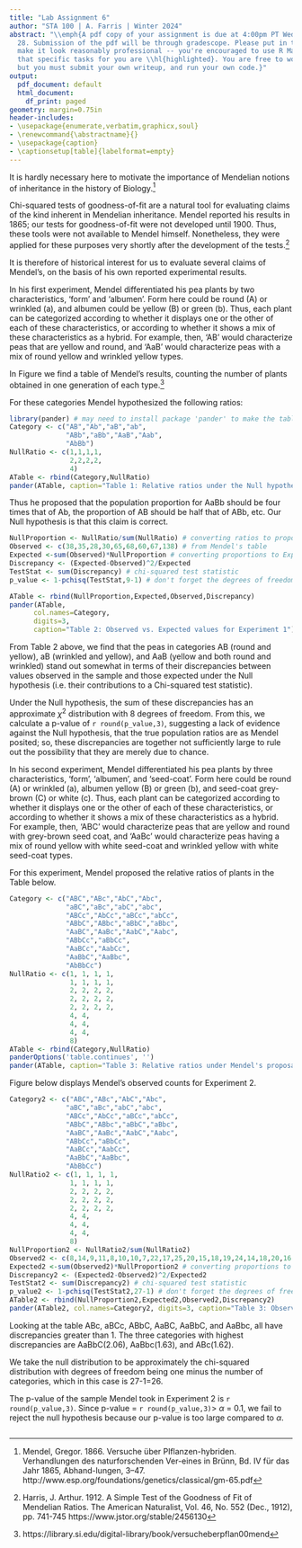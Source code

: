 ```yaml
---
title: "Lab Assignment 6"
author: "STA 100 | A. Farris | Winter 2024"
abstract: "\\emph{A pdf copy of your assignment is due at 4:00pm PT Wednesday, Feb.
  28. Submission of the pdf will be through gradescope. Please put in the effort to
  make it look reasonably professional -- you're encouraged to use R Markdown. Note
  that specific tasks for you are \\hl{highlighted}. You are free to work in groups,
  but you must submit your own writeup, and run your own code.}"
output:
  pdf_document: default
  html_document:
    df_print: paged
geometry: margin=0.75in
header-includes:
- \usepackage{enumerate,verbatim,graphicx,soul}
- \renewcommand{\abstractname}{}
- \usepackage{caption}
- \captionsetup[table]{labelformat=empty}
---
```

\section*{Goodness-of-fit for Mendelian inheritance}

It is hardly necessary here to motivate the importance of Mendelian notions of inheritance in the history of Biology.[^1]

[^1]: Mendel, Gregor. 1866. Versuche über Plflanzen-hybriden.
Verhandlungen des naturforschenden Ver-eines in Brünn,
Bd. IV für das Jahr 1865, Abhand-lungen, 3–47. http://www.esp.org/foundations/genetics/classical/gm-65.pdf

Chi-squared tests of goodness-of-fit are a natural tool for evaluating claims of the kind inherent in Mendelian inheritance. Mendel reported his results in 1865; our tests for goodness-of-fit were not developed until 1900. Thus, these tools were not available to Mendel himself. Nonetheless, they were applied for these purposes very shortly after the development of the tests.[^2]

[^2]: Harris, J. Arthur. 1912. A Simple Test of the Goodness of Fit of Mendelian Ratios.
The American Naturalist, Vol. 46, No. 552 (Dec., 1912), pp. 741-745
https://www.jstor.org/stable/2456130

It is therefore of historical interest for us to evaluate several claims of Mendel's, on the basis of his own reported experimental results.

\subsection*{Experiment 1}


In his first experiment, Mendel differentiated his pea plants by two characteristics, 'form' and 'albumen'. Form here could be round (A) or wrinkled (a), and albumen could be yellow (B) or green (b). Thus, each plant can be categorized according to whether it displays one or the other of each of these characteristics, or according to whether it shows a mix of these characteristics as a hybrid. For example, then, 'AB' would characterize peas that are yellow and round, and 'AaB' would characterize peas with a mix of round yellow and wrinkled yellow types. 

In Figure \ref{fig:expt1} we find a table of Mendel's results, counting the number of plants obtained in one generation of each type.[^3]

\begin{figure}[ht]
\centering
\includegraphics[width=0.5\textwidth]{MendelFigure1.png}
\caption{Mendel's observed counts for Experiment 1}
\label{fig:expt1}
\end{figure}



[^3]: https://library.si.edu/digital-library/book/versucheberpflan00mend


For these categories Mendel hypothesized the following ratios:




```r
library(pander) # may need to install package 'pander' to make the table below
Category <- c("AB","Ab","aB","ab",
              "ABb","aBb","AaB","Aab",
              "AbBb")
NullRatio <- c(1,1,1,1,
               2,2,2,2,
               4)
ATable <- rbind(Category,NullRatio)
pander(ATable, caption="Table 1: Relative ratios under the Null hypothesis")
```

Thus he proposed that the population proportion for AaBb should be four times that of Ab, the proportion of AB should be half that of ABb, etc. Our Null hypothesis is that this claim is correct.


```r
NullProportion <- NullRatio/sum(NullRatio) # converting ratios to proportions
Observed <- c(38,35,28,30,65,68,60,67,138) # from Mendel's table
Expected <-sum(Observed)*NullProportion # converting proportions to Expected counts
Discrepancy <- (Expected-Observed)^2/Expected
TestStat <- sum(Discrepancy) # chi-squared test statistic
p_value <- 1-pchisq(TestStat,9-1) # don't forget the degrees of freedom!
```

\clearpage 


```r
ATable <- rbind(NullProportion,Expected,Observed,Discrepancy)
pander(ATable,
      col.names=Category, 
      digits=3,
      caption="Table 2: Observed vs. Expected values for Experiment 1")
```

From Table 2 above, we find that the peas in categories AB (round and yellow), aB (wrinkled and yellow), and AaB (yellow and both round and wrinkled) stand out somewhat in terms of their discrepancies between values observed in the sample and those expected under the Null hypothesis (i.e. their contributions to a Chi-squared test statistic).

Under the Null hypothesis, the sum of these discrepancies has an approximate $\chi^2$ distribution with 8 degrees of freedom. From this, we calculate a p-value of `r round(p_value,3)`, suggesting a lack of evidence against the Null hypothesis, that the true population ratios are as Mendel posited; so, these discrepancies are together not sufficiently large to rule out the possibility that they are merely due to chance.


\subsection*{Experiment 2}


In his second experiment, Mendel differentiated his pea plants by three characteristics, 'form', 'albumen', and 'seed-coat'. Form here could be round (A) or wrinkled (a), albumen yellow (B) or green (b), and seed-coat grey-brown (C) or white (c). Thus, each plant can be categorized according to whether it displays one or the other of each of these characteristics, or according to whether it shows a mix of these characteristics as a hybrid. For example, then, 'ABC' would characterize peas that are yellow and round with grey-brown seed coat, and 'AaBc' would characterize peas having a mix of round yellow with white seed-coat and wrinkled yellow with white seed-coat types. 

For this experiment, Mendel proposed the relative ratios of plants in the Table below.


\pagebreak

```r
Category <- c("ABC","ABc","AbC","Abc",
              "aBC","aBc","abC","abc",
              "ABCc","AbCc","aBCc","abCc",
              "ABbC","ABbc","aBbC","aBbc",
              "AaBC","AaBc","AabC","Aabc",
              "ABbCc","aBbCc",
              "AaBCc","AabCc",
              "AaBbC","AaBbc",
              "AbBbCc")
NullRatio <- c(1, 1, 1, 1,
               1, 1, 1, 1, 
               2, 2, 2, 2, 
               2, 2, 2, 2, 
               2, 2, 2, 2, 
               4, 4, 
               4, 4, 
               4, 4, 
               8)
ATable <- rbind(Category,NullRatio)
panderOptions('table.continues', '')
pander(ATable, caption="Table 3: Relative ratios under Mendel's proposal")
```


Figure \ref{fig:expt2} below displays Mendel's observed counts for Experiment 2.



\begin{figure}[ht]
\centering
\includegraphics[width=0.7\textwidth]{MendelFigure2.png}
\caption{Mendel's observed counts for Experiment 2}
\label{fig:expt2}
\end{figure}




\hl{Evaluate Mendel's claim on the basis of the observed counts in Figure 2, using significance level 0.1 . To do so, first report a table of observed values, expected values, and discrepancies between them. Which categories appear most discrepant? What is the Null distribution for the test statistic here (including its degrees of freedom)? Would you reject the null hypothesis here, or fail to do so?}

```r
Category2 <- c("ABC","ABc","AbC","Abc",
              "aBC","aBc","abC","abc",
              "ABCc","AbCc","aBCc","abCc",
              "ABbC","ABbc","aBbC","aBbc",
              "AaBC","AaBc","AabC","Aabc",
              "ABbCc","aBbCc",
              "AaBCc","AabCc",
              "AaBbC","AaBbc",
              "AbBbCc")
NullRatio2 <- c(1, 1, 1, 1,
               1, 1, 1, 1, 
               2, 2, 2, 2, 
               2, 2, 2, 2, 
               2, 2, 2, 2, 
               4, 4, 
               4, 4, 
               4, 4, 
               8)
NullProportion2 <- NullRatio2/sum(NullRatio2)
Observed2 <- c(8,14,9,11,8,10,10,7,22,17,25,20,15,18,19,24,14,18,20,16,45,36,38,40,49,48,78) # from Mendel's table
Expected2 <-sum(Observed2)*NullProportion2 # converting proportions to Expected counts
Discrepancy2 <- (Expected2-Observed2)^2/Expected2
TestStat2 <- sum(Discrepancy2) # chi-squared test statistic
p_value2 <- 1-pchisq(TestStat2,27-1) # don't forget the degrees of freedom!
ATable2 <- rbind(NullProportion2,Expected2,Observed2,Discrepancy2)
pander(ATable2, col.names=Category2, digits=3, caption="Table 3: Observed vs. Expected values for Experiment 2")
```

Looking at the table ABc, aBCc, ABbC, AaBC, AaBbC, and AaBbc, all have discrepancies greater than 1. The three categories with highest discrepancies are AaBbC(2.06), AaBbc(1.63), and ABc(1.62).

We take the null distribution to be approximately the chi-squared distribution with degrees of freedom being one minus the number of categories, which in this case is 27-1=26.

The p-value of the sample Mendel took in Experiment 2 is `r round(p_value,3)`. Since p-value = `r round(p_value,3)`> $\alpha$ = 0.1, we fail to reject the null hypothesis because our p-value is too large compared to $\alpha$.

\hrulefill
\clearpage
\begin{center} Appendix: R Script \end{center}

```r
```
